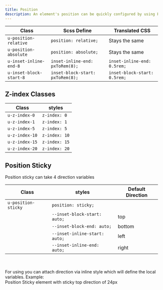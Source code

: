 ```yaml
---
title: Position
description: An element's position can be quickly configured by using Position classes.
---
```


| Class                   | Scss Define                      | Translated CSS               |
| ----------------------- | -------------------------------- | ---------------------------- |
| `u-position-relative`   | `position: relative;`            | Stays the same               |
| `u-position-absolute`   | `position: absolute;`            | Stays the same               |
| `u-inset-inline-end-8`  | `inset-inline-end: pxToRem(8);`  | `inset-inline-end: 0.5rem;`  |
| `u-inset-block-start-8` | `inset-block-start: pxToRem(8);` | `inset-block-start: 0.5rem;` |

## Z-index Classes

| Class               | styles                        |
| ------------------- | ----------------------------- |
| `u-z-index-0`       | `z-index: 0`                  |
| `u-z-index-1`       | `z-index: 1`                  |
| `u-z-index-5`       | `z-index: 5`                  |
| `u-z-index-10`      | `z-index: 10`                 |
| `u-z-index-15`      | `z-index: 15`                 |
| `u-z-index-20`      | `z-index: 20`                 |

## Position Sticky

Position sticky can take 4 direction variables

| Class               | styles                        | Default Direction |
| ------------------- | ----------------------------- | ----------------- |
| `u-position-sticky` | `position: sticky;`           |                   |
|                     | `--inset-block-start: auto;`  | top               |
|                     | `--inset-block-end: auto;`    | bottom            |
|                     | `--inset-inline-start: auto;` | left              |
|                     | `--inset-inline-end: auto;`   | right             |

<br />
<br />
For using you can attach direction via inline style which will define the local
variables. Example:

<CodePreview>
  <section class="u-position-sticky" style="--inset-block-start:3rem;">
    Position Sticky element with sticky top direction of 24px
  </section>
</CodePreview>
